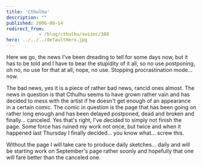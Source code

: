 ```yaml
---
title: 'Cthulhu'
description: ""
published: 2006-08-14
redirect_from: 
            - /blog/cthulhu/swizec/388
hero: ../../../defaultHero.jpg
---
```

Here we go, the news I&#x27;ve been dreading to tell for some days now, but it has to be told and I have to bear the stupidity of it all, so no use postponing, oh no, no use for that at all, nope, no use. Stopping procrastination mode... now.  
  
The bad news, yes it is a piece of rather bad news, rancid ones almost. The news in question is that Cthulhu seems to have grown rather vain and has decided to mess with the artist if he doesn&#x27;t get enough of an appearance in a certain comic. The comic in question is the page that has been going on rather long enough and has been delayed postponed, dead and broken and finally... canceled. Yes that&#x27;s right, I&#x27;ve decided to simply not finish the page. Some force has ruined my work not once, but twice and when it happened last Thursday I finally decided... you know what... screw this.  
  
Without the page I will take care to produce daily sketches... daily and will be starting work on September&#x27;s page rather soonly and hopefully that one will fare better than the canceled one.